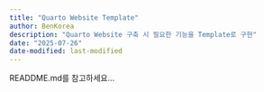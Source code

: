 ```yaml
---
title: "Quarto Website Template"
author: BenKorea
description: "Quarto Website 구축 시 필요한 기능을 Template로 구현"
date: "2025-07-26"
date-modified: last-modified
---
```


READDME.md를 참고하세요...
